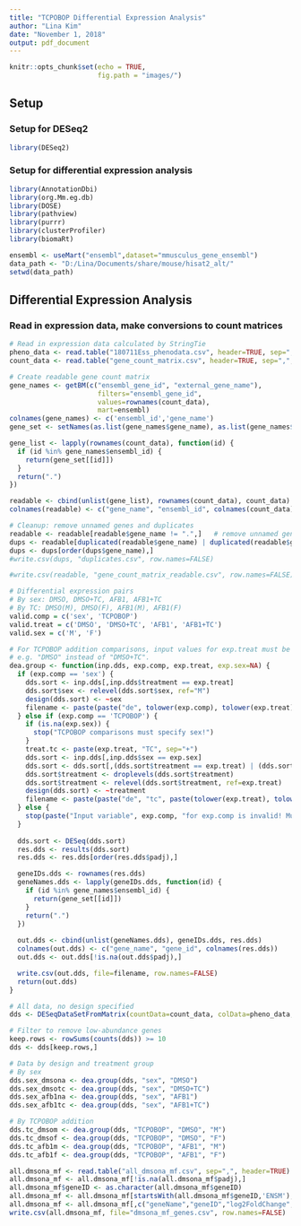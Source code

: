 ---
title: "TCPOBOP Differential Expression Analysis"
author: "Lina Kim"
date: "November 1, 2018"
output: pdf_document
---

```{r setup, include=FALSE}
knitr::opts_chunk$set(echo = TRUE,
                      fig.path = "images/")
```

## Setup 
### Setup for DESeq2

```{r setup.deseq2}
library(DESeq2)
```

### Setup for differential expression analysis

```{r setup.deg, cache=TRUE}
library(AnnotationDbi)
library(org.Mm.eg.db)
library(DOSE)
library(pathview)
library(purrr)
library(clusterProfiler)
library(biomaRt)

ensembl <- useMart("ensembl",dataset="mmusculus_gene_ensembl")
data_path <- "D:/Lina/Documents/share/mouse/hisat2_alt/"
setwd(data_path)
```

## Differential Expression Analysis

### Read in expression data, make conversions to count matrices

```{r convert}
# Read in expression data calculated by StringTie
pheno_data <- read.table("180711Ess_phenodata.csv", header=TRUE, sep=",")
count_data <- read.table("gene_count_matrix.csv", header=TRUE, sep=",", row.names=1)

# Create readable gene count matrix
gene_names <- getBM(c("ensembl_gene_id", "external_gene_name"),
                      filters="ensembl_gene_id",
                      values=rownames(count_data),
                      mart=ensembl)
colnames(gene_names) <- c('ensembl_id','gene_name')
gene_set <- setNames(as.list(gene_names$gene_name), as.list(gene_names$ensembl_id))

gene_list <- lapply(rownames(count_data), function(id) {
  if (id %in% gene_names$ensembl_id) {
    return(gene_set[[id]])
  }
  return(".")
})

readable <- cbind(unlist(gene_list), rownames(count_data), count_data)
colnames(readable) <- c("gene_name", "ensembl_id", colnames(count_data))

# Cleanup: remove unnamed genes and duplicates
readable <- readable[readable$gene_name != ".",]   # remove unnamed genes
dups <- readable[duplicated(readable$gene_name) | duplicated(readable$gene_name, fromLast = TRUE),]
dups <- dups[order(dups$gene_name),]
#write.csv(dups, "duplicates.csv", row.names=FALSE)

#write.csv(readable, "gene_count_matrix_readable.csv", row.names=FALSE)
```
```{r deseq.func}
# Differential expression pairs
# By sex: DMSO, DMSO+TC, AFB1, AFB1+TC
# By TC: DMSO(M), DMSO(F), AFB1(M), AFB1(F)
valid.comp = c('sex', 'TCPOBOP')
valid.treat = c('DMSO', 'DMSO+TC', 'AFB1', 'AFB1+TC')
valid.sex = c('M', 'F')

# For TCPOBOP addition comparisons, input values for exp.treat must be the non-TC treatment value.
# e.g. "DMSO" instead of "DMSO+TC".
dea.group <- function(inp.dds, exp.comp, exp.treat, exp.sex=NA) {
  if (exp.comp == 'sex') {
    dds.sort <- inp.dds[,inp.dds$treatment == exp.treat]
    dds.sort$sex <- relevel(dds.sort$sex, ref="M")
    design(dds.sort) <- ~sex
    filename <- paste(paste("de", tolower(exp.comp), tolower(exp.treat), sep="_"), ".csv", sep="")
  } else if (exp.comp == 'TCPOBOP') {
    if (is.na(exp.sex)) {
      stop("TCPOBOP comparisons must specify sex!")
    }
    treat.tc <- paste(exp.treat, "TC", sep="+")
    dds.sort <- inp.dds[,inp.dds$sex == exp.sex]
    dds.sort <- dds.sort[,(dds.sort$treatment == exp.treat) | (dds.sort$treatment == treat.tc)]
    dds.sort$treatment <- droplevels(dds.sort$treatment)
    dds.sort$treatment <- relevel(dds.sort$treatment, ref=exp.treat)
    design(dds.sort) <- ~treatment
    filename <- paste(paste("de", "tc", paste(tolower(exp.treat), tolower(exp.sex), sep=""), sep="_"), ".csv", sep="")
  } else {
    stop(paste("Input variable", exp.comp, "for exp.comp is invalid! Must be sex or TCPOBOP."))
  }
  
  dds.sort <- DESeq(dds.sort)
  res.dds <- results(dds.sort)
  res.dds <- res.dds[order(res.dds$padj),]

  geneIDs.dds <- rownames(res.dds)
  geneNames.dds <- lapply(geneIDs.dds, function(id) {
    if (id %in% gene_names$ensembl_id) {
      return(gene_set[[id]])
    }
    return(".")
  })
  
  out.dds <- cbind(unlist(geneNames.dds), geneIDs.dds, res.dds)
  colnames(out.dds) <- c("gene_name", "gene_id", colnames(res.dds))
  out.dds <- out.dds[!is.na(out.dds$padj),]

  write.csv(out.dds, file=filename, row.names=FALSE)
  return(out.dds)
}
```

```{r deseq2.groups}
# All data, no design specified
dds <- DESeqDataSetFromMatrix(countData=count_data, colData=pheno_data, design=~1)

# Filter to remove low-abundance genes
keep.rows <- rowSums(counts(dds)) >= 10
dds <- dds[keep.rows,]

# Data by design and treatment group
# By sex
dds.sex_dmsona <- dea.group(dds, "sex", "DMSO")
dds.sex_dmsotc <- dea.group(dds, "sex", "DMSO+TC")
dds.sex_afb1na <- dea.group(dds, "sex", "AFB1")
dds.sex_afb1tc <- dea.group(dds, "sex", "AFB1+TC")

# By TCPOBOP addition
dds.tc_dmsom <- dea.group(dds, "TCPOBOP", "DMSO", "M")
dds.tc_dmsof <- dea.group(dds, "TCPOBOP", "DMSO", "F")
dds.tc_afb1m <- dea.group(dds, "TCPOBOP", "AFB1", "M")
dds.tc_afb1f <- dea.group(dds, "TCPOBOP", "AFB1", "F")
```

```{r clean-csv}
all.dmsona_mf <- read.table("all_dmsona_mf.csv", sep=",", header=TRUE)
all.dmsona_mf <- all.dmsona_mf[!is.na(all.dmsona_mf$padj),]
all.dmsona_mf$geneID <- as.character(all.dmsona_mf$geneID)
all.dmsona_mf <- all.dmsona_mf[startsWith(all.dmsona_mf$geneID,'ENSM'),]
all.dmsona_mf <- all.dmsona_mf[,c("geneName","geneID","log2FoldChange","padj")]
write.csv(all.dmsona_mf, file="dmsona_mf_genes.csv", row.names=FALSE)
```

